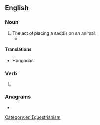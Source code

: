 ==English==

===Noun===
{{en-noun}}

# The act of placing a saddle on an animal.
#* {{quote-text|year=2001|author=Burt Phillips|title=The Ideal Horse: How to Train Him and Yourself|page=64|passage=During the first few '''saddlings''', do not use a saddle pad; it is unnecessary at this point and may fall and scare the horse.}}

====Translations====
{{trans-top|the act of placing a saddle on an animal}}
* Hungarian: {{t|hu|nyergelés}}
{{trans-mid}}
{{trans-bottom}}

===Verb===
{{head|en|present participle}}

# {{present participle of|saddle|lang=en|nocat=1}}

===Anagrams===
* {{anagrams|en|a=addgilns|addlings}}

[[Category:en:Equestrianism]]